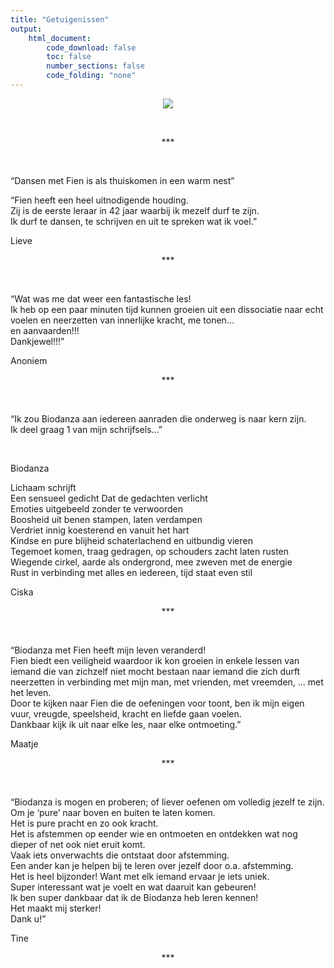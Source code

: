 ```yaml
---
title: "Getuigenissen"
output:
    html_document:
        code_download: false
        toc: false
        number_sections: false
        code_folding: "none"
---
```

<center>
![](./figs/pastelBiodanzaSmall.jpg)
</center>

</br>

<center>***</center>

</br> 

"Dansen met Fien is als thuiskomen in een warm nest"

"Fien heeft een heel uitnodigende houding.  
Zij is de eerste leraar in 42 jaar waarbij ik mezelf durf te zijn.  
Ik durf te dansen, te schrijven en uit te spreken wat ik voel."

Lieve


<center>***</center>

</br>


"Wat was me dat weer een fantastische les!  
Ik heb op een paar minuten tijd kunnen groeien uit een dissociatie naar echt voelen en neerzetten van innerlijke kracht, me tonen...  
en aanvaarden!!!  
Dankjewel!!!"

Anoniem


<center>***</center>

</br>

"Ik zou Biodanza  aan iedereen aanraden die  onderweg is naar kern zijn.  
Ik deel graag 1 van mijn schrijfsels..."

</br>

Biodanza

Lichaam schrijft  
Een sensueel gedicht 
Dat de gedachten verlicht  
Emoties uitgebeeld zonder te verwoorden  
Boosheid uit benen stampen, laten verdampen  
Verdriet innig koesterend en vanuit het hart  
Kindse en pure blijheid schaterlachend en uitbundig vieren  
Tegemoet komen, traag gedragen, op schouders zacht laten rusten  
Wiegende cirkel, aarde als ondergrond, mee zweven met de energie  
Rust in verbinding met alles en iedereen, tijd staat even stil  

Ciska


<center>***</center>

</br>

"Biodanza met Fien heeft mijn leven veranderd!  
Fien biedt een veiligheid waardoor ik kon groeien in enkele lessen van iemand die van zichzelf niet mocht bestaan naar iemand die zich durft neerzetten in verbinding met mijn man, met vrienden, met vreemden, ... met het leven.  
Door te kijken naar Fien die de oefeningen voor toont, ben ik mijn eigen vuur, vreugde, speelsheid, kracht en liefde gaan voelen.  
Dankbaar kijk ik uit naar elke les, naar elke ontmoeting."

Maatje


<center>***</center>

</br>

"Biodanza is mogen en proberen; of liever oefenen om volledig jezelf te zijn.  
Om je 'pure' naar boven en buiten te laten komen.  
Het is pure pracht en zo ook kracht.  
Het is afstemmen op eender wie en ontmoeten en ontdekken wat nog dieper of net ook niet eruit komt.  
Vaak iets onverwachts die ontstaat door afstemming.  
Een ander kan je helpen bij te leren over jezelf door o.a. afstemming.  
Het is heel bijzonder! 
Want met elk iemand ervaar je iets uniek.  
Super interessant wat je voelt en wat daaruit kan gebeuren!  
Ik ben super dankbaar dat ik de Biodanza heb leren kennen!  
Het maakt mij sterker!  
Dank u!"  

Tine

<center>***</center>

 
